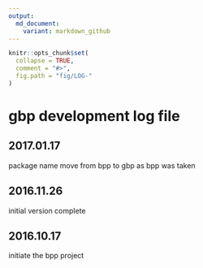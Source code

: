 ```yaml
---
output:
  md_document:
    variant: markdown_github
---
```


<!-- LOG.md is generated from LOG.Rmd. Please edit that file -->

```r
knitr::opts_chunk$set(
  collapse = TRUE,
  comment = "#>",
  fig.path = "fig/LOG-"
)
```

# gbp development log file

## 2017.01.17

package name move from bpp to gbp as bpp was taken

## 2016.11.26

initial version complete

## 2016.10.17 

initiate the bpp project
